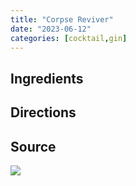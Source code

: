 ```yaml
---
title: "Corpse Reviver"
date: "2023-06-12"
categories: [cocktail,gin]
---
```


## Ingredients

## Directions

## Source

![](source.jpg)

